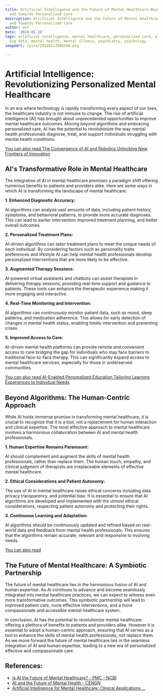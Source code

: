 ```yaml
---
title: Artificial Intelligence and the Future of Mental Healthcare Beyond Algorithms
  and Towards Personalized Care
description: Artificial Intelligence and the Future of Mental Healthcare Beyond Algorithms
  and Towards Personalized Care
author: Usf
date: '2024-01-16'
tags: artificial intelligence, mental healthcare, personalized care, algorithms, technology,
  big data, mental health, mental illness, psychiatry, psychology
imageUrl: /pixa/20240117004108.png

---
```

# Artificial Intelligence: Revolutionizing Personalized Mental Healthcare

In  an era  where technology is  rapidly transforming every  aspect of our lives, the healthcare industry is not  immune to change. The rise of  artificial intelligence (AI) has brought about unprecedented opportunities to improve  mental  healthcare outcomes. Moving beyond algorithms and  embracing personalized care,  AI has the potential to revolutionize the way mental health professionals diagnose, treat,  and support individuals struggling with mental health conditions.

[You can also read The Convergence of  AI and Robotics Unlocking New  Frontiers of Innovation](The%20Convergence%20of%20AI%20and%20Robotics%20Unlocking%20New%20Frontiers%20of%20Innovation)


## AI's Transformative Role in Mental Healthcare

The integration of AI in mental healthcare promises a paradigm shift  offering numerous benefits to patients and providers alike. Here  are some ways in which AI is transforming the  landscape of mental healthcare:

**1. Enhanced Diagnostic Accuracy:**

AI algorithms can analyze vast  amounts of data, including patient history, symptoms, and behavioral patterns, to provide more accurate diagnoses. This can lead to earlier intervention  improved treatment planning, and better overall outcomes.

**2. Personalized Treatment Plans:**

AI-driven algorithms can tailor treatment plans to meet the unique needs of each individual. By considering factors such as  personality traits preferences and lifestyle AI can help  mental health professionals  develop personalized interventions that are more likely to be effective.

**3. Augmented Therapy Sessions:**

AI-powered virtual assistants and chatbots can assist therapists in delivering therapy sessions, providing real-time support and guidance to  patients. These tools can enhance the therapeutic experience making it more engaging and interactive.

**4. Real-Time Monitoring and Intervention:**

AI algorithms can continuously  monitor patient  data, such as mood, sleep patterns, and medication adherence. This allows for  early detection of changes in mental health status, enabling timely intervention and preventing crises.

**5. Improved Access to Care:**

AI-driven mental health platforms can provide  remote  and convenient access to care bridging  the gap for individuals who may face barriers to  traditional face-to-face  therapy. This can significantly expand access to  mental healthcare services, especially for those in underserved  communities.

[You can also read AI-Enabled Personalized Education Tailoring Learning Experiences to Individual Needs](AI-Enabled%20Personalized%20Education%20Tailoring%20Learning%20Experiences%20to%20Individual%20Needs)


##  Beyond Algorithms: The Human-Centric Approach

While AI holds immense promise in transforming mental healthcare, it is  crucial to recognize that  it is a tool, not a replacement for  human interaction and clinical expertise. The most effective approach to mental healthcare involves a harmonious collaboration between AI and mental health professionals.

**1. Human  Expertise  Remains Paramount:**

AI  should complement and augment the skills of mental health professionals, rather than replace them. The  human touch, empathy, and clinical judgment of therapists are irreplaceable elements of effective mental healthcare.

**2. Ethical Considerations and Patient Autonomy:**

The use of AI in mental healthcare raises ethical concerns including data privacy transparency, and potential bias. It is essential to ensure that AI algorithms are  developed and  implemented with the utmost  ethical considerations, respecting patient  autonomy and  protecting their rights.

**3. Continuous  Learning and Adaptation:**

AI algorithms should be continuously updated and refined based on  real-world data and feedback  from mental health professionals. This ensures that the algorithms remain accurate, relevant and responsive to evolving needs.

[You can also read ]()


##  The Future  of  Mental Healthcare: A Symbiotic  Partnership

The future of mental healthcare lies in the harmonious fusion  of AI and human  expertise. As  AI continues to advance and become seamlessly integrated into mental healthcare practices, we can expect to witness even  more transformative outcomes. This symbiotic partnership will lead to improved patient care,  more effective interventions, and a more compassionate and accessible mental healthcare system.

In conclusion, AI has the potential to revolutionize mental healthcare offering  a plethora  of benefits to patients and providers alike.  However it is essential to adopt a human-centric approach, ensuring that AI serves as a  tool to enhance the skills of mental health professionals, not replace  them. As we move forward the future of mental healthcare lies in the seamless integration of AI and human expertise, leading to a new era of personalized  effective and compassionate care.

## References:
- [Is AI the Future of Mental Healthcare? - PMC - NCBI](https://www.ncbi.nlm.nih.gov/pmc/articles/PMC10230127/)
- [AI and the Future of Mental Health - CENGN](https://www.cengn.ca/information-centre/innovation/artificial-intelligence-ai-and-the-future-of-mental-health/)
- [Artificial Intelligence for Mental Healthcare: Clinical Applications ...](https://www.ncbi.nlm.nih.gov/pmc/articles/PMC8349367/)
